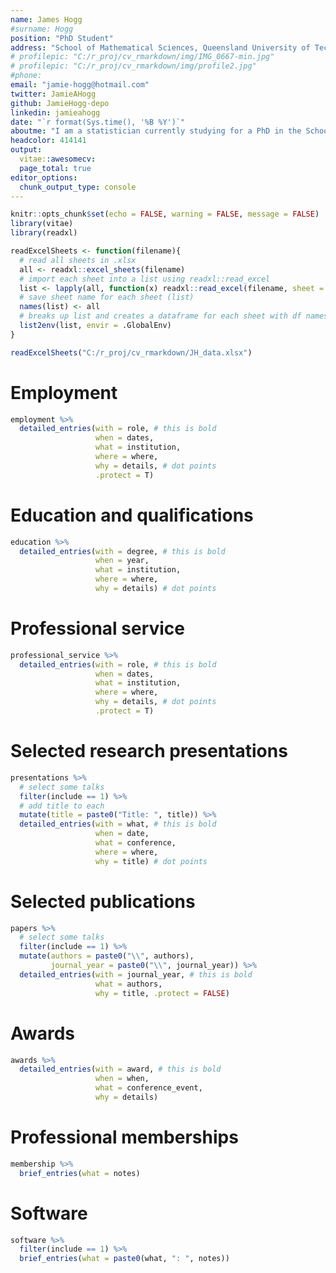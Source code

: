 ```yaml
---
name: James Hogg
#surname: Hogg
position: "PhD Student"
address: "School of Mathematical Sciences, Queensland University of Technology"
# profilepic: "C:/r_proj/cv_rmarkdown/img/IMG_0667-min.jpg"
# profilepic: "C:/r_proj/cv_rmarkdown/img/profile2.jpg"
#phone:
email: "jamie-hogg@hotmail.com"
twitter: JamieAHogg
github: JamieHogg-depo
linkedin: jamieahogg
date: "`r format(Sys.time(), '%B %Y')`"
aboutme: "I am a statistician currently studying for a PhD in the School of Mathematical Sciences at the Queensland University of Technology (QUT). Focused on generating small area level estimates of cancer risk factors for the globally recognized Australian Cancer Atlas, my research is driven by a passion for making research more accessible, as well as a commitment to utilizing Bayesian inference and spatial modeling to enhance the field of cancer research. My teaching experience, together with the awards I've received for presentations and invited talks, attest to my proficiency in conveying complex statistical ideas to a wide audience. With my dedication to advancing the field of cancer research and a deep-seated enthusiasm for exploring the potential of Bayesian inference and spatial modeling, I am poised to make a significant contribution to either academic or industry roles."
headcolor: 414141
output:
  vitae::awesomecv:
  page_total: true
editor_options: 
  chunk_output_type: console
---
```


```r
knitr::opts_chunk$set(echo = FALSE, warning = FALSE, message = FALSE)
library(vitae)
library(readxl)

readExcelSheets <- function(filename){
  # read all sheets in .xlsx 
  all <- readxl::excel_sheets(filename)
  # import each sheet into a list using readxl::read_excel
  list <- lapply(all, function(x) readxl::read_excel(filename, sheet = x))
  # save sheet name for each sheet (list)
  names(list) <- all
  # breaks up list and creates a dataframe for each sheet with df names matching sheet names
  list2env(list, envir = .GlobalEnv)
}

readExcelSheets("C:/r_proj/cv_rmarkdown/JH_data.xlsx")
```

<!-- # Research interests -->

<!-- ```{r} -->
<!-- interests %>% -->
<!--   brief_entries(what = points) -->
<!-- ``` -->

# Employment 

```r
employment %>%
  detailed_entries(with = role, # this is bold
                   when = dates,
                   what = institution,
                   where = where,
                   why = details, # dot points
                   .protect = T)
```

# Education and qualifications

```r
education %>% 
  detailed_entries(with = degree, # this is bold 
                   when = year, 
                   what = institution, 
                   where = where,
                   why = details) # dot points
```

# Professional service 

```r
professional_service %>%
  detailed_entries(with = role, # this is bold
                   when = dates,
                   what = institution,
                   where = where,
                   why = details, # dot points
                   .protect = T)
```

# Selected research presentations

```r
presentations %>%
  # select some talks
  filter(include == 1) %>%
  # add title to each
  mutate(title = paste0("Title: ", title)) %>%
  detailed_entries(with = what, # this is bold
                   when = date,
                   what = conference,
                   where = where,
                   why = title) # dot points
```

# Selected publications

```r
papers %>%
  # select some talks
  filter(include == 1) %>%
  mutate(authors = paste0("\\", authors),
         journal_year = paste0("\\", journal_year)) %>%
  detailed_entries(with = journal_year, # this is bold
                   what = authors,
                   why = title, .protect = FALSE)
```

# Awards

```r
awards %>% 
  detailed_entries(with = award, # this is bold 
                   when = when, 
                   what = conference_event,
                   why = details) 
```

# Professional memberships

```r
membership %>%
  brief_entries(what = notes)
```

# Software

```r
software %>%  
  filter(include == 1) %>%
  brief_entries(what = paste0(what, ": ", notes))
```

<!-- # Referees -->

<!-- ```{r} -->
<!-- referees %>% -->
<!--   detailed_entries(with = name, # this is bold -->
<!--                    where = institution, -->
<!--                    what = position, -->
<!--                    why = details) -->
<!-- ``` -->

<!-- # Publications -->

<!-- ```{r} -->
<!-- library(dplyr) -->
<!-- knitr::write_bib(c("vitae", "tibble"), "packages.bib") -->

<!-- bibliography_entries("packages.bib") %>% -->
<!--   arrange(desc(author$family), issued) -->
<!-- ``` -->

